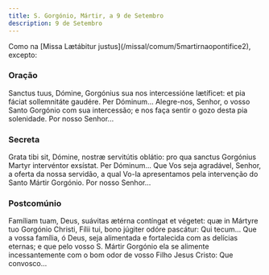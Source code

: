 ```yaml
---
title: S. Gorgónio, Mártir, a 9 de Setembro
description: 9 de Setembro
---
```


<aside>
  Como na [Missa Lætábitur justus](/missal/comum/5martirnaopontifice2), excepto:
</aside>

### Oração

<div class="side-by-side not-content">
  <span>
    Sanctus tuus, Dómine, Gorgónius sua nos intercessióne lætíficet: et pia
    fáciat sollemnitáte gaudére. Per Dóminum...
  </span>
  <span>
    Alegre-nos, Senhor, o vosso Santo Gorgónio com sua intercessão; e nos faça
    sentir o gozo desta pia solenidade. Por nosso Senhor...
  </span>
</div>

### Secreta

<div class="side-by-side not-content">
  <span>
    Grata tibi sit, Dómine, nostræ servitútis oblátio: pro qua sanctus Gorgónius
    Martyr intervéntor exsístat. Per Dóminum...
  </span>
  <span>
    Que Vos seja agradável, Senhor, a oferta da nossa servidão, a qual Vo-la
    apresentamos pela intervenção do Santo Mártir Gorgónio. Por nosso Senhor...
  </span>
</div>

### Postcomúnio

<div class="side-by-side not-content">
  <span>
    Famíliam tuam, Deus, suávitas ætérna contíngat et végetet: quæ in Mártyre
    tuo Gorgónio Christi, Fílii tui, bono júgiter odóre pascátur: Qui tecum...
  </span>
  <span>
    Que a vossa família, ó Deus, seja alimentada e fortalecida com as delícias
    eternas; e que pelo vosso S. Mártir Gorgónio ela se alimente incessantemente
    com o bom odor de vosso Filho Jesus Cristo: Que convosco...
  </span>
</div>
